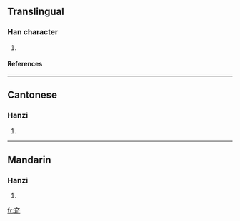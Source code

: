 ==Translingual==
===Han character===
{{Han char|rn=37|rad=大|as=03|sn=6|four=4022<sub>2</sub>|canj=大中中中 (KLLL)}}
# {{defn|Han|sort=大03}}
====References====
{{Han ref|kx=0250.071|hdz=10528.030|uh=593C|ud=22844|bh=C9CB|bd=51659}}
----
==Cantonese==
===Hanzi===
{{yue-hanzi|jyut=|y=kwaang2, kwong3}}
# {{defn|Cantonese}}
----
==Mandarin==
===Hanzi===
{{cmn-hanzi|pin=[[kuǎng]] ([[kuang3]])|wg=k'uang<sup>3</sup>}}
# {{defn|Mandarin}}

[[fr:夼]]